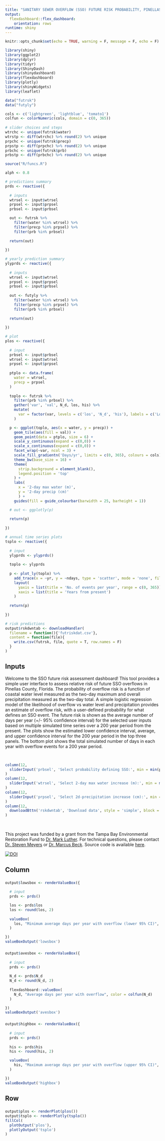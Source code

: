 ```yaml
---
title: "SANITARY SEWER OVERFLOW (SSO) FUTURE RISK PROBABILITY, PINELLAS COUNTY, FLORIDA"
output: 
  flexdashboard::flex_dashboard:
    orientation: rows
runtime: shiny
---
```

  
```r
knitr::opts_chunk$set(echo = TRUE, warning = F, message = F, echo = F)

library(shiny)
library(ggplot2)
library(dplyr)
library(tidyr)
library(ShinyDash)
library(shinydashboard)
library(flexdashboard)
library(plotly)
library(shinyWidgets)
library(leaflet)

data("futrsk")
data("futyly")

cols <- c('lightgreen', 'lightblue', 'tomato1')
colfun <- colorNumeric(cols, domain = c(0, 365))
                       
# slider choices and steps
wtrchc <- unique(futrsk$water)
wtrstp <- diff(wtrchc) %>% round(2) %>% unique
prpchc <- unique(futrsk$precp)
prpstp <- diff(prpchc) %>% round(2) %>% unique
prbchc <- unique(futrsk$prb)
prbstp <- diff(prbchc) %>% round(2) %>% unique

source("R/funcs.R")

alph <- 0.8
```

```r
# predictions summary
prds <- reactive({
  
  # inputs
  wtrsel <- input$wtrsel
  prpsel <- input$prpsel
  prbsel <- input$prbsel

  out <- futrsk %>% 
    filter(water %in% wtrsel) %>% 
    filter(precp %in% prpsel) %>% 
    filter(prb %in% prbsel)
  
  return(out)
  
})

# yearly prediction summary
ylyprds <- reactive({
  
  # inputs
  wtrsel <- input$wtrsel
  prpsel <- input$prpsel
  prbsel <- input$prbsel
  
  out <- futyly %>% 
    filter(water %in% wtrsel) %>% 
    filter(precp %in% prpsel) %>% 
    filter(prb %in% prbsel)
  
  return(out)
  
})

# plot
plos <- reactive({
  
  # input
  prbsel <- input$prbsel
  wtrsel <- input$wtrsel
  prpsel <- input$prpsel
  
  ptplo <- data.frame(
    water = wtrsel, 
    precp = prpsel
  )
  
  toplo <- futrsk %>% 
    filter(prb %in% prbsel) %>% 
    gather('var', 'val', N_d, los, his) %>% 
    mutate(
      var = factor(var, levels = c('los', 'N_d', 'his'), labels = c('Lower', 'Average', 'Upper'))
    )

  p <- ggplot(toplo, aes(x = water, y = precp)) + 
    geom_tile(aes(fill = val)) +
    geom_point(data = ptplo, size = 6) +
    scale_y_continuous(expand = c(0,0)) + 
    scale_x_continuous(expand = c(0,0)) + 
    facet_wrap(~var, ncol = 3) +
    scale_fill_gradientn('Days/yr', limits = c(0, 365), colours = cols) + 
    theme_bw(base_size = 16) +
    theme(
      strip.background = element_blank(), 
      legend.position = 'top'
    ) + 
    labs(
      x = '2-day max water (m)', 
      y = '2-day precip (cm)'
      ) + 
    guides(fill = guide_colourbar(barwidth = 25, barheight = 1))

  # out <- ggplotly(p)
  
  return(p)
  
})

# annual time series plots
tsplo <- reactive({
  
  # input
  ylyprds <- ylyprds()
  
  toplo <- ylyprds
  
  p <- plot_ly(toplo) %>%
    add_trace(x = ~yr, y = ~ndays, type = 'scatter', mode = 'none', fill = 'tozeroy', fillcolor = 'red', alpha = alph) %>% 
    layout(
      yaxis = list(title = 'No. of events per year', range = c(0, 365)), 
      xaxis = list(title = 'Years from present')
    )
  
  return(p)
  
})
```

```r
# risk predictions
output$rskdwntab <- downloadHandler(
  filename = function(){'futriskdat.csv'},
  content = function(file){
    write.csv(futrsk, file, quote = T, row.names = F)
  }
)
```

Inputs {.sidebar data-width=500}
-------------------------------------

Welcome to the SSO future risk assessment dashboard! This tool provides a simple user interface to assess relative risk of future SSO overflows in Pinellas County, Florida.  The probability of overflow risk is a function of coastal water level measured as the two-day maximum and overall precipitation measured as the two-day total.  A simple logistic regression model of the likelihood of overflow vs water level and precipitation provides an estimate of overflow risk, with a user-defined probability for what defines an SSO event.  The future risk is shown as the average number of days per year (+/- 95% confidence interval) for the selected user inputs based on multiple simulated time series over a 200 year period from the present. The plots show the estimated lower confidence interval, average, and upper confidence interval for the 200 year period in the top three panels.  The bottom plot shows the total simulated number of days in each year with overflow events for a 200 year period.  

&nbsp;

```r
column(12, 
  sliderInput('prbsel', 'Select probability defining SSO:', min = min(prbchc), max = max(prbchc), value = prbchc[4], step = prbstp, width = '600px', animate = T)
)
column(12, 
  sliderInput('wtrsel', 'Select 2-day max water increase (m):', min = min(wtrchc), max = max(wtrchc), value = wtrchc[16], step = wtrstp, width = '600px', animate = T)
)
column(12, 
  sliderInput('prpsel', 'Select 2d-precipitation increase (cm):', min = min(prpchc), max = max(prpchc), value = prpchc[13], step = prpstp, width = '600px', animate = T)
)
column(12,
  downloadBttn('rskdwntab', 'Download data', style = 'simple', block = T)
)
```

&nbsp;
&nbsp;

This project was funded by a grant from the Tampa Bay Environmental Restoration Fund to [Dr. Mark Luther](mailto:mluther@usf.edu).  For technical questions, please contact [Dr. Steven Meyers](mailto:smeyers@mail.usf.edu) or [Dr. Marcus Beck](mailto:mbeck@tbep.org).  Source code is available [here](https://github.com/tbep-tech/sso-dash).

[![DOI](https://zenodo.org/badge/243543298.svg)](https://zenodo.org/badge/latestdoi/243543298)

Column 
-------------------------------------

###

```r
output$lowsbox <- renderValueBox({
  
  # input
  prds <- prds()

  los <- prds$los
  los <- round(los, 2)
  
  valueBox(
    los, "Minimum average days per year with overflow (lower 95% CI)", color = colfun(los)
  )

})
valueBoxOutput('lowsbox')
```

###   
   
```r
output$avesbox <- renderValueBox({
  
  # input
  prds <- prds()
  
  N_d <- prds$N_d
  N_d <- round(N_d, 2)
  
  flexdashboard::valueBox(
    N_d, "Average days per year with overflow", color = colfun(N_d)
  )

})
valueBoxOutput('avesbox')
```

###

```r
output$highbox <- renderValueBox({
  
  # input
  prds <- prds()
  
  his <- prds$his
  his <- round(his, 2)

  valueBox(
    his, "Maximum average days per year with overflow (upper 95% CI)", color = colfun(his)
  )

})
valueBoxOutput('highbox')
```

Row {data-height=650}
-------------------------------------

### 

```r
output$plos <- renderPlot(plos())
output$tsplo <- renderPlotly(tsplo())
fillCol(
  plotOutput('plos'),
  plotlyOutput('tsplo')
)
```

